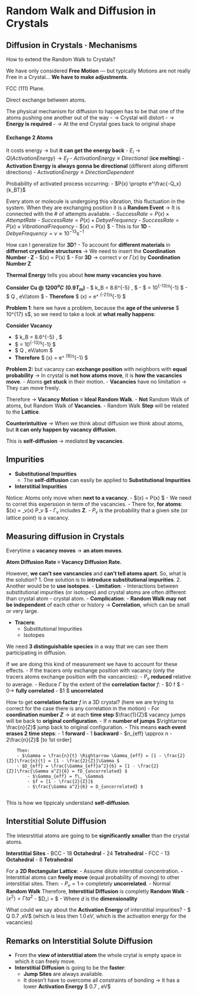 # Random Walk and Diffusion in Crystals

## Diffusion in Crystals · **Mechanisms**

How to extend the Random Walk to Crystals?

We have only considered **Free Motion** — but typically Motions are not really Free in a Crystal... **We have to make adjustments**.

FCC (111) Plane.

Direct exchange between atoms.


The physical mechanism for diffusion to happen has to be that one of the atoms pushing one another out of the way
- $\rightarrow$ Crystal will distort
- $\rightarrow$ **Energy is required**
- $\rightarrow$ At the end Crystal goes back to original shape

#### Exchange 2 Atoms

It costs energy $\rightarrow$ but **it can get the energy back**
- $E_i \rightarrow Q(ActivationEnergy) \rightarrow E_f$
    - $ActivationEnergy \equiv Directional$ (**ice melting**)
    - **Activation Energy is always gonna be directional** (different along different directions)
    - $ActivationEnergy \equiv Direction Dependent$

Probability of activated process occurring:
- $P(x) \propto e^\frac{-Q_x}{k_BT}$

Every atom or molecule is undergoing this vibration, this fluctuation in the system. When they are exchanging position it is a **Random Event** $\rightarrow$ It is connected with the # of attempts available.
- $SuccessRate = P(x) \times AttemptRate$
- $SuccessRate = P(x) \times DebyeFrequency$
- $SuccessRate = P(x) \times VibrationalFrequency$
- $\Gamma(x) = \nu P(x) $
    - This is for **1D**
    - $DebyeFrequency = \nu \approx 10^{-13}s^{-1}$
    
How can I generalize for **3D**?
- To account for **different materials** in **differnet crystaline structures** $\rightarrow$ We need to insert the **Coordination Number · Z**
- $\Gamma(x) = \nu P(x) $
- For **3D** $\rightarrow$ correct $\nu$ or $\Gamma (x)$ by **Coordination Number Z**

**Thermal Energy** tells you about **how many vacancies you have**.

**Consider Cu @ $1200^oC \,\, (0.9 T_m)$**
- $ k_B = 8.6\times 10^{-5} \, \frac{eV}{Katm} $
- $ \nu = 10^{-13}s^{-1} $
- $ Q \approx 8 \, eV/atom $
- **Therefore** $ \Gamma(x) = \nu e^\frac{-Q}{k_BT} \approx 2 \times 10^{-21}s^{-1} $

**Problem 1**: here we have a problem, because the **age of the universe** $ \sim 10^{17} s$, so we need to take a look at **what really happens**:

**Consider Vacancy**

- $ k_B = 8.6\times 10^{-5} \, \frac{eV}{Katm} $
- $ \nu = 10^{-13}s^{-1} $
- $ Q \approx 1 \, eV/atom $
- **Therefore** $ \Gamma(x) = \nu e^\frac{-Q}{k_BT} \approx 6 \times 10^{8}s^{-1} $

**Problem 2:** but vacancy can **exchange position** with neighbors with **equal probability** $\rightarrow$ In crystal is **not how atoms move**, it is **how the vacancies move**.
- Atoms **get stuck** in their motion.
- **Vacancies** have no limitation $\rightarrow$ They can move freely.

Therefore $\rightarrow$ **Vacancy Motion** $\equiv$ **Ideal Random Walk**.
- **Not** Random Walk of atoms, but Random Walk of **Vacancies**.
- Random Walk **Step** will be related to the **Lattice**. 

**Counterintuitive** $\rightarrow$ When we think about diffusion we think about atoms, but **it can only happen by vacancy diffusion**.

This is **self-diffusion** $\rightarrow$ mediated **by vacancies**.

## Impurities

- **Substitutional Impurities**
    - The **self-diffusion** can easily be applied to **Substitutional Impurities**
- **Interstitial Impurities**


Notice: Atoms only move when **next to a vacancy**.
- $\Gamma(x) = \nu P(x) $
    - We need to corret this experssion in term of the vacancies.
    - There for, **for atoms**: $\rightarrow \Gamma(x) = \Gamma_v(x) P_v $
        - $\Gamma_v$ includes **Z**.
        - $P_v$ is the probability that a given site (or lattice point) is a vacancy.
        
## Measuring diffusion in Crystals

Everytime a **vacancy moves** $\rightarrow$ **an atom moves**.

**Atom Diffusion Rate $\equiv$ Vacancy Diffusion Rate.**

However, **we can't see vancancies** and **can't tell atoms apart**. So, what is the solution?
1. One solution is to **introduce substitutional impurities**.
2. Another would be to **use isotopes**.
    - **Limitation**:
        - Interactions between substitutional impurities (or isotopes) and crystal atoms are often different than crystal atom - crystal atom.
    - **Complication**:
        - **Random Walk may not be independent** of each other or history $\rightarrow$ **Correlation**, which can be small or very large.

- **Tracers**:
    - Substitutional Impurities
    - Isotopes

We need **3 distinguishable species** in a way that we can see them participating in diffusion.

If we are doing this kind of measurement we have to account for these effects.
- If the tracers only exchange position with vacancy (only the tracers atoms exchange position with the vancancies):
    - $P_v$ **reduced** relative to average.
    - Reduce $\Gamma$ by the extent of the **correlation factor** $f$:
        - $0 \leq f \leq 1 $
        - $0 \rightarrow$ **fully correlated**
        - $1 \rightarrow $ **uncorrelated**

How to get **correlation factor** $f$ in a 3D crystal? (here we are trying to correct for the case there is any correlation in the motion)
- For **coordination number $Z$** $\rightarrow$ at each **time step** $\frac{1}{Z}$ vacancy jumps will be back to **original configuration**.
    - If $n$ **number of jumps** $\rightarrow \frac{n}{Z}$ jump back to original configuration.
    - This means **each event erases 2 time steps**:
        - 1 **forward**
        - 1 **backward**
        - $n_{eff} \approx n - 2\frac{n}{Z}$ [to 1st order]
        
        Then:
        - $\Gamma = \frac{n}{t} \Rightarrow \Gamma_{eff} = [1 - \frac{2}{Z}]\frac{n}{t} = [1 - \frac{2}{Z}]\Gamma $
        - $D_{eff} = \frac{\Gamma_{eff}a^2}{6} = [1 - \frac{2}{Z}]\frac{\Gamma a^2}{6} = fD_{uncorrelated} $
            - $\Gamma_{eff} = f\, \Gamma$
            - $f = [1 - \frac{2}{Z}]$
            - $\frac{\Gamma a^2}{6} = D_{uncorrelated} $
            
This is how we tippicaly understand **self-diffusion**.

## Interstitial Solute Diffusion

The intesrstitial atoms are going to be **significantly smaller** than the crystal atoms.

**Interstitial Sites**
- BCC
    - 18 **Octahedral**
    - 24 **Tetrahedral**
- FCC
    - 13 **Octahedral**
    - 8 **Tetrahedral**


For a **2D Rectangular Lattice**:
- Assume dilute interstitial concentration.
    - Interstitial atoms can **freely move** (equal probability of moving) to other interstitial sites.
    Then:
    - $P_v = 1 \rightarrow$ completely **uncorrelated**.
    - Normal **Random Walk**
Therefore, **Interstitial Diffusion** is completly **Random Walk**
- $\langle x^2 \rangle = \Gamma t a^2$
- $D_i = \frac{\Gamma a^2}{2d} $
    - Where $d$ is the **dimensionality**
    
What could we say about the **Activation Energy** of interstitial impurities?
- $ Q \sim 0.7 \,eV$ (which is less then $1.0 \,eV$, which is the activation energy for the vacancies)

## Remarks on Interstitial Solute Diffusion

- From the **view of interstitial atom** the whole crytal is empty space in which it can freely move.
- **Interstitial Diffusion** is going to be the **faster**:
    - **Jump Sites** are always available.
    - It doesn't have to overcome all constraints of bonding $\rightarrow$ It has a lower **Activation Energy** $ \sim 0.7 \, eV$


